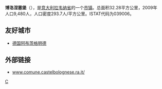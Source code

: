 {{Infobox Italian comune
| name                = 博洛涅塞堡
| official_name       = Castel Bolognese
| native_name         =
| image_skyline       =
| imagesize           =
| image_alt           =
| image_caption       =
| image_shield        =
| shield_alt          =
| image_map           =
| map_alt             =
| map_caption         =
| pushpin_label_position =
| pushpin_map_alt     =
| latd  =  |latm  =   |lats  =  |latNS  = N
| longd =  |longm =  |longs =   |longEW = E
| coordinates_type    = type:city(278)_region:IT
| coordinates_display = title
| coordinates_footnotes =
| region              = [[艾米利亚-罗马涅大区|艾米利亚-罗马涅大区]]
| province            = [[拉韦纳省|拉韦纳省]]
| frazioni            =
| mayor_party         =
| mayor               = 
| area_footnotes      =
| area_total_km2      = 32.28
| population_footnotes =
| population_total    = 9480
| population_as_of    = 2009年
| pop_density_footnotes =
| elevation_footnotes =
| elevation_m         = 
| twin1               =
| twin1_country       =
| saint               =
| day                 =
| postal_code         =48014
| area_code           = 
| website             = 
| footnotes           = }}

'''博洛涅塞堡'''（{{lang-it|Castel Bolognese}}），是[[意大利|意大利]][[拉韦纳省|拉韦纳省]]的一个[[市镇_(意大利)|市镇]]。总面积32.28平方公里，2009年人口9,480人，人口密度293.7人/平方公里。ISTAT代码为039006。

==友好城市==
*{{flagicon|Germany}}[[德国|德国]][[阿布茨格明德|阿布茨格明德]]

==外部链接==
* [http://www.comune.castelbolognese.ra.it/ www.comune.castelbolognese.ra.it/] {{Wayback|url=http://www.comune.castelbolognese.ra.it/ |date=20210210211532 }}

{{拉韋納省市鎮}}

[[Category:拉韦纳省市镇|C]]


{{Italy-geo-stub}}